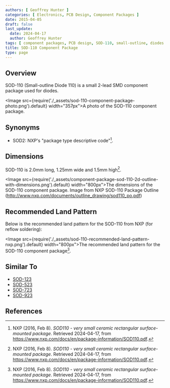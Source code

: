 ```yaml
---
authors: [ Geoffrey Hunter ]
categories: [ Electronics, PCB Design, Component Packages ]
date: 2015-04-05
draft: false
last_update:
  date: 2024-04-17
  author: Geoffrey Hunter
tags: [ component packages, PCB design, SOD-110, small-outline, diodes ]
title: SOD-110 Component Package
type: page
---
```


## Overview

SOD-110 (Small-outline Diode 110) is a small 2-lead SMD component package used for diodes.

<Image src={require('./_assets/sod-110-component-package-photo.png').default} width="357px">A photo of the SOD-110 component package.</Image>

## Synonyms

* SOD2: NXP's "package type descriptive code"[^nxp-sod110].

## Dimensions

SOD-110 is 2.0mm long, 1.25mm wide and 1.5mm high[^nxp-sod110].

<Image src={require('./_assets/component-package-sod-110-2d-outline-with-dimensions.png').default} width="800px">The dimensions of the SOD-110 component package. Image from NXP SOD-110 Package Outline (http://www.nxp.com/documents/outline_drawing/sod110_po.pdf)</Image>

## Recommended Land Pattern

Below is the recommended land pattern for the SOD-110 from NXP (for reflow soldering):

<Image src={require('./_assets/sod-110-recommended-land-pattern-nxp.png').default} width="800px">The recommended land pattern for the SOD-110 component package[^nxp-sod110].</Image>

## Similar To

* [SOD-123](/pcb-design/component-packages/sod-123-component-package/)
* [SOD-523](/pcb-design/component-packages/sod-523-component-package/)
* [SOD-723](/pcb-design/component-packages/sod-723-component-package/)
* [SOD-923](/pcb-design/component-packages/sod-923-component-package/)

## References

[^nxp-sod110]: NXP (2016, Feb 8). _SOD110 - very small ceramic rectangular surface-mounted package_. Retrieved 2024-04-17, from https://www.nxp.com/docs/en/package-information/SOD110.pdf.
